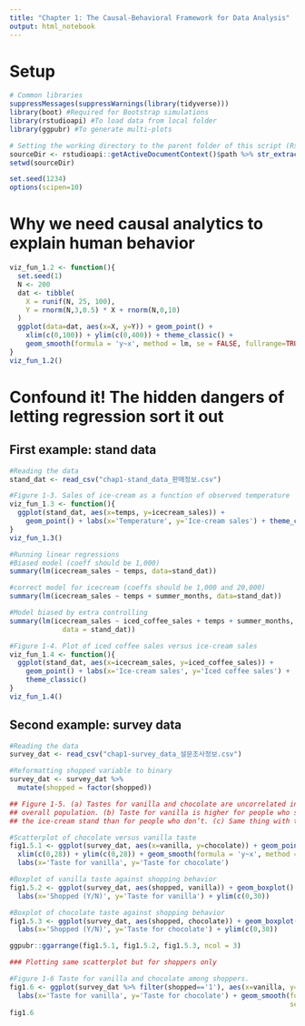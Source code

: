 ```yaml
---
title: "Chapter 1: The Causal-Behavioral Framework for Data Analysis"
output: html_notebook
---
```


# Setup

```r
# Common libraries
suppressMessages(suppressWarnings(library(tidyverse)))
library(boot) #Required for Bootstrap simulations
library(rstudioapi) #To load data from local folder
library(ggpubr) #To generate multi-plots

# Setting the working directory to the parent folder of this script (Rstudio only)
sourceDir <- rstudioapi::getActiveDocumentContext()$path %>% str_extract("^.+/")
setwd(sourceDir)

set.seed(1234)
options(scipen=10)
```

# Why we need causal analytics to explain human behavior

```r
viz_fun_1.2 <- function(){
  set.seed(1)
  N <- 200
  dat <- tibble(
    X = runif(N, 25, 100),
    Y = rnorm(N,3,0.5) * X + rnorm(N,0,10)
  )
  ggplot(data=dat, aes(x=X, y=Y)) + geom_point() + 
    xlim(c(0,100)) + ylim(c(0,400)) + theme_classic() +
    geom_smooth(formula = 'y~x', method = lm, se = FALSE, fullrange=TRUE)
}
viz_fun_1.2()
```

# Confound it! The hidden dangers of letting regression sort it out

## First example: stand data

```r
#Reading the data
stand_dat <- read_csv("chap1-stand_data_판매정보.csv")

```

```r
#Figure 1-3. Sales of ice-cream as a function of observed temperature
viz_fun_1.3 <- function(){
  ggplot(stand_dat, aes(x=temps, y=icecream_sales)) + 
    geom_point() + labs(x='Temperature', y='Ice-cream sales') + theme_classic() 
}
viz_fun_1.3()
```

```r
#Running linear regressions 
#Biased model (coeff should be 1,000)
summary(lm(icecream_sales ~ temps, data=stand_dat))
```

```r
#correct model for icecream (coeffs should be 1,000 and 20,000)
summary(lm(icecream_sales ~ temps + summer_months, data=stand_dat))
```

```r
#Model biased by extra controlling
summary(lm(icecream_sales ~ iced_coffee_sales + temps + summer_months, 
             data = stand_dat))
```

```r
#Figure 1-4. Plot of iced coffee sales versus ice-cream sales
viz_fun_1.4 <- function(){
  ggplot(stand_dat, aes(x=icecream_sales, y=iced_coffee_sales)) + 
    geom_point() + labs(x='Ice-cream sales', y='Iced coffee sales') + 
    theme_classic()
}
viz_fun_1.4()
```

## Second example: survey data

```r
#Reading the data
survey_dat <- read_csv("chap1-survey_data_설문조사정보.csv")

#Reformatting shopped variable to binary
survey_dat <- survey_dat %>%
  mutate(shopped = factor(shopped))
```

```r
## Figure 1-5. (a) Tastes for vanilla and chocolate are uncorrelated in the 
## overall population. (b) Taste for vanilla is higher for people who shop at 
## the ice-cream stand than for people who don’t. (c) Same thing with the taste for chocolate.

#Scatterplot of chocolate versus vanilla taste 
fig1.5.1 <- ggplot(survey_dat, aes(x=vanilla, y=chocolate)) + geom_point() +
  xlim(c(0,28)) + ylim(c(0,28)) + geom_smooth(formula = 'y~x', method = lm, se = FALSE) +
  labs(x='Taste for vanilla', y='Taste for chocolate') 

#Boxplot of vanilla taste against shopping behavior
fig1.5.2 <- ggplot(survey_dat, aes(shopped, vanilla)) + geom_boxplot() +
  labs(x='Shopped (Y/N)', y='Taste for vanilla') + ylim(c(0,30))

#Boxplot of chocolate taste against shopping behavior
fig1.5.3 <- ggplot(survey_dat, aes(shopped, chocolate)) + geom_boxplot() +
  labs(x='Shopped (Y/N)', y='Taste for chocolate') + ylim(c(0,30))

ggpubr::ggarrange(fig1.5.1, fig1.5.2, fig1.5.3, ncol = 3)
```

```r
### Plotting same scatterplot but for shoppers only

#Figure 1-6 Taste for vanilla and chocolate among shoppers. 
fig1.6 <- ggplot(survey_dat %>% filter(shopped=='1'), aes(x=vanilla, y=chocolate)) + geom_point() + 
  labs(x='Taste for vanilla', y='Taste for chocolate') + geom_smooth(formula='y~x', method = lm,
                                                                     se = FALSE) 
fig1.6
```

